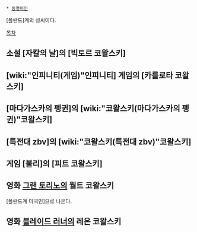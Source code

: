 * [[동명이인]]

[폴란드]계의 성씨이다.

[[목차]]

== 소설 [자칼의 날]의 [빅토르 코왈스키] ==
== [wiki:"인피니티(게임)"인피니티] 게임의 [카를로타 코왈스키] ==
== [마다가스카의 펭귄]의 [wiki:"코왈스키(마다가스카의 펭귄)"코왈스키] ==
== [특전대 zbv]의 [wiki:"코왈스키(특전대 zbv)"코왈스키] ==
== 게임 [불리]의 [피트 코왈스키] ==
== 영화 [[그랜 토리노]]의 월트 코왈스키 ==
[폴란드계 미국인]으로 나온다.
== 영화 [[블레이드 러너]]의 레온 코왈스키 ==
